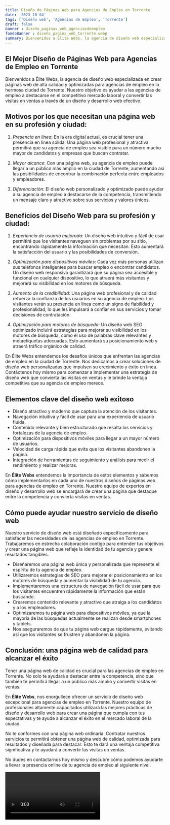 ```yaml
---
title: Diseño de Páginas Web para Agencias de Empleo en Torrente
date: '2023-10-04'
tags: ['Diseño web', 'Agencias de Empleo', 'Torrente']
draft: false
banner : diseño_paginas_web_agenciasdeempleo
fondoBanner : diseño_pagina_web_torrente.webp
summary: Bienvenidos a Élite Webs, la agencia de diseño web especializada en crear páginas web de alta calidad y optimizadas para agencias de empleo en la hermosa ciudad de Torrente. Nuestro objetivo es ayudar a las agencias de empleo a destacarse en el competitivo mercado laboral y convertir las visitas en ventas a través de un diseño y desarrollo web efectivo.
---
```


## El Mejor Diseño de Páginas Web para Agencias de Empleo en Torrente

Bienvenidos a Élite Webs, la agencia de diseño web especializada en crear páginas web de alta calidad y optimizadas para agencias de empleo en la hermosa ciudad de Torrente. Nuestro objetivo es ayudar a las agencias de empleo a destacarse en el competitivo mercado laboral y convertir las visitas en ventas a través de un diseño y desarrollo web efectivo.

## Motivos por los que necesitan una página web en su profesión y ciudad:

1. *Presencia en línea*: En la era digital actual, es crucial tener una presencia en línea sólida. Una página web profesional y atractiva permitirá que su agencia de empleo sea visible para un número mucho mayor de candidatos y empresas que buscan contratar.

2. *Mayor alcance*: Con una página web, su agencia de empleo puede llegar a un público más amplio en la ciudad de Torrente, aumentando así las posibilidades de encontrar la combinación perfecta entre empleados y empleadores.

3. *Diferenciación*: El diseño web personalizado y optimizado puede ayudar a su agencia de empleo a destacarse de la competencia, transmitiendo un mensaje claro y atractivo sobre sus servicios y valores únicos.

## Beneficios del Diseño Web para su profesión y ciudad:

1. *Experiencia de usuario mejorada*: Un diseño web intuitivo y fácil de usar permitirá que los visitantes naveguen sin problemas por su sitio, encontrando rápidamente la información que necesitan. Esto aumentará la satisfacción del usuario y las posibilidades de conversión.

2. *Optimización para dispositivos móviles*: Cada vez más personas utilizan sus teléfonos inteligentes para buscar empleo o encontrar candidatos. Un diseño web responsivo garantizará que su página sea accesible y funcional en cualquier dispositivo, lo que atraerá más visitantes y mejorará su visibilidad en los motores de búsqueda.

3. *Aumento de la credibilidad*: Una página web profesional y de calidad refuerza la confianza de los usuarios en su agencia de empleo. Los visitantes verán su presencia en línea como un signo de fiabilidad y profesionalidad, lo que les impulsará a confiar en sus servicios y tomar decisiones de contratación.

4. *Optimización para motores de búsqueda*: Un diseño web SEO optimizado incluirá estrategias para mejorar su visibilidad en los motores de búsqueda, como el uso de palabras clave relevantes y metaetiquetas adecuadas. Esto aumentará su posicionamiento web y atraerá tráfico orgánico de calidad.

En Élite Webs entendemos los desafíos únicos que enfrentan las agencias de empleo en la ciudad de Torrente. Nos dedicamos a crear soluciones de diseño web personalizadas que impulsen su crecimiento y éxito en línea. Contáctenos hoy mismo para comenzar a implementar una estrategia de diseño web que convierta las visitas en ventas y le brinde la ventaja competitiva que su agencia de empleo merece.

<GifSeo />

<Cta />

## Elementos clave del diseño web exitoso

- Diseño atractivo y moderno que captura la atención de los visitantes.
- Navegación intuitiva y fácil de usar para una experiencia de usuario fluida.
- Contenido relevante y bien estructurado que resalta los servicios y fortalezas de la agencia de empleo.
- Optimización para dispositivos móviles para llegar a un mayor número de usuarios.
- Velocidad de carga rápida que evita que los visitantes abandonen la página.
- Integración de herramientas de seguimiento y análisis para medir el rendimiento y realizar mejoras.

En **Élite Webs** entendemos la importancia de estos elementos y sabemos cómo implementarlos en cada uno de nuestros diseños de páginas web para agencias de empleo en Torrente. Nuestro equipo de expertos en diseño y desarrollo web se encargará de crear una página que destaque entre la competencia y convierta visitas en ventas.

## Cómo puede ayudar nuestro servicio de diseño web

Nuestro servicio de diseño web está diseñado específicamente para satisfacer las necesidades de las agencias de empleo en Torrente. Trabajaremos en estrecha colaboración contigo para entender tus objetivos y crear una página web que refleje la identidad de tu agencia y genere resultados tangibles.

- Diseñaremos una página web única y personalizada que represente el espíritu de tu agencia de empleo.
- Utilizaremos estrategias de SEO para mejorar el posicionamiento en los motores de búsqueda y aumentar la visibilidad de tu agencia.
- Implementaremos una estructura de navegación fácil de usar para que los visitantes encuentren rápidamente la información que están buscando.
- Crearemos contenido relevante y atractivo que atraiga a los candidatos y a los empleadores.
- Optimizaremos tu página web para dispositivos móviles, ya que la mayoría de las búsquedas actualmente se realizan desde smartphones y tablets.
- Nos aseguraremos de que tu página web cargue rápidamente, evitando así que los visitantes se frustren y abandonen la página.

## Conclusión: una página web de calidad para alcanzar el éxito

Tener una página web de calidad es crucial para las agencias de empleo en Torrente. No solo te ayudará a destacar entre la competencia, sino que también te permitirá llegar a un público más amplio y convertir visitas en ventas.

En **Élite Webs**, nos enorgullece ofrecer un servicio de diseño web excepcional para agencias de empleo en Torrente. Nuestro equipo de profesionales altamente capacitados utilizará las mejores prácticas de diseño y desarrollo web para crear una página que cumpla con tus expectativas y te ayude a alcanzar el éxito en el mercado laboral de la ciudad.

No te conformes con una página web ordinaria. Contratar nuestros servicios te permitirá obtener una página web de calidad, optimizada para resultados y diseñada para destacar. Esto te dará una ventaja competitiva significativa y te ayudará a convertir las visitas en ventas.

No dudes en contactarnos hoy mismo y descubre cómo podemos ayudarte a llevar la presencia online de tu agencia de empleo al siguiente nivel.

<Video />

<CtaBot job='Agencias de Empleo' city='Torrente'/>

<Gmaps query='Torrente+españa+maps' />